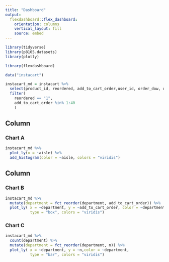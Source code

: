 ```yaml
---
title: "Dashboard"
output: 
  flexdashboard::flex_dashboard:
    orientation: columns
    vertical_layout: fill
    source: embed
---
```


```r
library(tidyverse)
library(p8105.datasets)
library(plotly)

library(flexdashboard)
```

```r
data("instacart")
```

```r
instacart_md = instacart %>%
  select(product_id, reordered, add_to_cart_order,user_id, order_dow, order_hour_of_day, days_since_prior_order, aisle_id, aisle, department_id, department) %>%
  filter(
    reordered == "1",
    add_to_cart_order %in% 1:40
    ) 
```
Column {data-width=650}
-----------------------------------------------------------------------

### Chart A

```r
instacart_md %>%
  plot_ly(x = ~aisle) %>%
  add_histogram(color = ~aisle, colors = "viridis")
```

Column {data-width=350}
-----------------------------------------------------------------------

### Chart B

```r
instacart_md %>% 
  mutate(department = fct_reorder(department, add_to_cart_order)) %>%
  plot_ly( x = ~department, y = ~add_to_cart_order, color = ~department,
           type = "box", colors = "viridis")
```

### Chart C

```r
instacart_md %>%
  count(department) %>%
  mutate(department = fct_reorder(department, n)) %>%
  plot_ly( x = ~department, y = ~n,color = ~department, 
           type = "bar", colors = "viridis")
```

